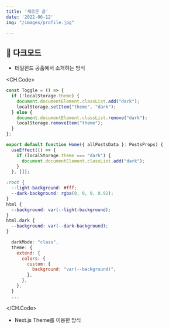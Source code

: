 ```yaml
---
title: '새로운 글'
date: '2022-06-12'
img: "/images/profile.jpg"

---
```


## 🌙 **다크모드**
- 테일윈드 공홈에서 소개하는 방식

<CH.Code>
```js navbar.tsx
const Toggle = () => {
  if (!localStorage.theme) {
    document.documentElement.classList.add("dark");
    localStorage.setItem("theme", "dark");
  } else {
    document.documentElement.classList.remove("dark");
    localStorage.removeItem("theme");
  }
};
```
```js index.tsx
export default function Home({ allPostsData }: PostsProps) {
  useEffect(() => {
    if (localStorage.theme === "dark") {
      document.documentElement.classList.add("dark");
    }
  }, []);
```
```css global.css
:root {
  --light-background: #fff;
  --dark-background: rgba(0, 0, 0, 0.92);
}
html {
  --background: var(--light-background);
}
html.dark {
  --background: var(--dark-background);
}
```
```js tailwind.config.js
  darkMode: "class",
  theme: {
    extend: {
      colors: {
        custom: {
          background: "var(--background)",
        },
      },
    },
  }
  ...
```
</CH.Code>

- Next.js Theme를 이용한 방식
